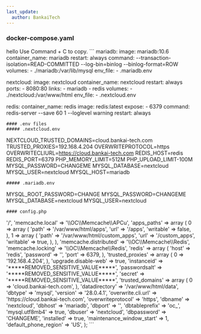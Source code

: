 ```yaml
---
last_update:
  author: BankaiTech
---
```


### docker-compose.yaml
<Tabs groupId="operating-systems">
  <TabItem value="minimal" label="Minimal Install">hello</TabItem>
  <TabItem value="memories" label="Install with Memories">Use Command + C to copy.</TabItem>
</Tabs>
```
  mariadb:
    image: mariadb:10.6
    container_name: mariadb
    restart: always
    command: --transaction-isolation=READ-COMMITTED --log-bin=binlog --binlog-format=ROW
    volumes:
      - ./mariadb:/var/lib/mysql
    env_file:
      - .mariadb.env

  nextcloud:
    image: nextcloud
    container_name: nextcloud
    restart: always
    ports:
      - 8080:80
    links:
      - mariadb
      - redis
    volumes:
      - ./nextcloud:/var/www/html
    env_file:
      - .nextcloud.env

  redis:
    container_name: redis
    image: redis:latest
    expose:
      - 6379
    command: redis-server --save 60 1 --loglevel warning
    restart: always
```
#### .env files
##### .nextcloud.env
```
NEXTCLOUD_TRUSTED_DOMAINS=cloud.bankai-tech.com
TRUSTED_PROXIES=192.168.4.204
OVERWRITEPROTOCOL=https
OVERWRITECLIURL=https://cloud.bankai-tech.com
REDIS_HOST=redis
REDIS_PORT=6379
PHP_MEMORY_LIMIT=512M
PHP_UPLOAD_LIMIT-100M
MYSQL_PASSWORD=CHANGEME
MYSQL_DATABASE=nextcloud
MYSQL_USER=nextcloud
MYSQL_HOST=mariadb
```
##### .mariadb.env
```
MYSQL_ROOT_PASSWORD=CHANGE
MYSQL_PASSWORD=CHANGEME
MYSQL_DATABASE=nextcloud
MYSQL_USER=nextcloud
```
#### config.php
```
<?php
$CONFIG = array (
  'htaccess.RewriteBase' => '/',
  'memcache.local' => '\\OC\\Memcache\\APCu',
  'apps_paths' => 
  array (
    0 => 
    array (
      'path' => '/var/www/html/apps',
      'url' => '/apps',
      'writable' => false,
    ),
    1 => 
    array (
      'path' => '/var/www/html/custom_apps',
      'url' => '/custom_apps',
      'writable' => true,
    ),
  ),
  'memcache.distributed' => '\\OC\\Memcache\\Redis',
  'memcache.locking' => '\\OC\\Memcache\\Redis',
  'redis' => 
  array (
    'host' => 'redis',
    'password' => '',
    'port' => 6379,
  ),
  'trusted_proxies' => 
  array (
    0 => '192.168.4.204',
  ),
  'upgrade.disable-web' => true,
  'instanceid' => '*****REMOVED_SENSITIVE_VALUE*****',
  'passwordsalt' => '*****REMOVED_SENSITIVE_VALUE*****',
  'secret' => '*****REMOVED_SENSITIVE_VALUE*****',
  'trusted_domains' => 
  array (
    0 => 'cloud.bankai-tech.com',
  ),
  'datadirectory' => '/var/www/html/data',
  'dbtype' => 'mysql',
  'version' => '28.0.4.1',
  'overwrite.cli.url' => 'https://cloud.bankai-tech.com',
  'overwriteprotocol' => 'https',
  'dbname' => 'nextcloud',
  'dbhost' => 'mariadb',
  'dbport' => '',
  'dbtableprefix' => 'oc_',
  'mysql.utf8mb4' => true,
  'dbuser' => 'nextcloud',
  'dbpassword' => 'CHANGEME',
  'installed' => true,
  'maintenance_window_start' => 1,
  'default_phone_region' => 'US',
);
```
